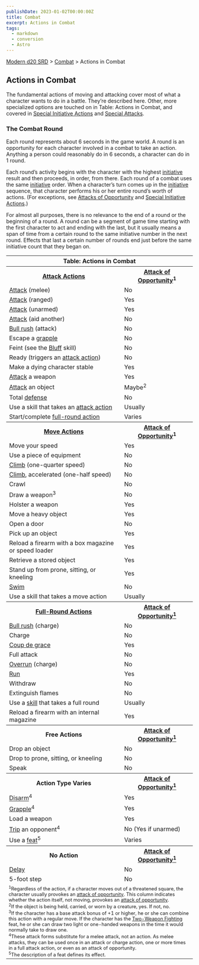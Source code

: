```yaml
---
publishDate: 2023-01-02T00:00:00Z
title: Combat
excerpt: Actions in Combat
tags:
  - markdown
  - conversion
  - Astro
---
```


[Modern d20 SRD](/#modernD20) > [Combat](modern-d20-srd-combat-index) > Actions in Combat

## Actions in Combat

The fundamental actions of moving and attacking cover most of what a character
wants to do in a battle. They’re described here. Other, more specialized
options are touched on in Table: Actions in Combat, and covered in [Special Initiative Actions](modern-d20-srd-combat-special-initiative-actions) and
[Special Attacks](modern-d20-srd-combat-index-php#special-attacks-index).

### The Combat Round

Each round represents about 6 seconds in the game world. A round is an
opportunity for each character involved in a combat to take an action.
Anything a person could reasonably do in 6 seconds, a character can do in 1
round.

Each round’s activity begins with the character with the highest
[initiative](modern-d20-srd-combat-initiative) result and then proceeds, in
order, from there. Each round of a combat uses the same
[initiative](modern-d20-srd-combat-initiative) order. When a character’s turn
comes up in the [initiative](modern-d20-srd-combat-initiative) sequence, that
character performs his or her entire round’s worth of actions. (For
exceptions, see [Attacks of Opportunity](modern-d20-srd-combat-attacks-of-opportunity) and [Special Initiative Actions](modern-d20-srd-combat-special-initiative-actions).)

For almost all purposes, there is no relevance to the end of a round or the
beginning of a round. A round can be a segment of game time starting with the
first character to act and ending with the last, but it usually means a span
of time from a certain round to the same initiative number in the next round.
Effects that last a certain number of rounds end just before the same
initiative count that they began on.


<table> <tr><th colspan="2"> Table: Actions in Combat </th></tr> <tr><th> <a  href="modern-d20-srd-combat-attack-actions">Attack Actions</a></th> <th> <a  href="modern-d20-srd-combat-attacks-of-opportunity">Attack of Opportunity</a><sup>1</sup> </th> </tr> <tr><td><a  href="modern-d20-srd-combat-attack-roll">Attack</a> (melee)</td> <td> No</td></tr> <tr class="shaded"><td><a  href="modern-d20-srd-combat-attack-roll">Attack</a> (ranged)</td> <td> Yes</td></tr> <tr><td><a  href="modern-d20-srd-combat-attack-roll">Attack</a> (unarmed)</td> <td> Yes</td></tr> <tr class="shaded"><td><a  href="modern-d20-srd-combat-aid-another">Attack</a> (aid another)</td> <td> No</td></tr> <tr><td><a  href="modern-d20-srd-combat-bull-rush">Bull rush</a> (attack)</td> <td> No</td></tr> <tr class="shaded"><td>Escape a <a  href="modern-d20-srd-combat-grapple">grapple</a></td> <td> No</td></tr> <tr><td>Feint (see the <a  href="modern-d20-srd-skills-bluff">Bluff</a> skill)</td> <td> No</td></tr> <tr class="shaded"><td>Ready (triggers an <a  href="modern-d20-srd-combat-attack-actions">attack action</a>)</td> <td> No</td></tr> <tr><td>Make a dying character stable</td><td> Yes</td></tr> <tr class="shaded"><td><a  href="modern-d20-srd-combat-attack-roll">Attack</a> a weapon</td> <td> Yes</td></tr> <tr><td><a  href="modern-d20-srd-combat-attack-roll">Attack</a> an object</td> <td> Maybe<sup>2</sup></td></tr> <tr class="shaded"><td>Total <a  href="modern-d20-srd-combat-defense">defense</a></td> <td> No</td></tr> <tr><td>Use a skill that takes an <a  href="modern-d20-srd-combat-attack-roll">attack action</a></td> <td> Usually</td></tr> <tr class="shaded"><td>Start/complete <a  href="modern-d20-srd-combat-full-round-actions">full-round action</a></td> <td> Varies</td></tr> <tr><th><a  href="modern-d20-srd-combat-move-actions">Move Actions</a></th><th> <a  href="modern-d20-srd-combat-attacks-of-opportunity">Attack of Opportunity</a><sup>1</sup></th> </tr> <tr><td>Move your speed</td><td> Yes</td></tr> <tr class="shaded"><td>Use a piece of equipment</td><td> No</td></tr> <tr><td><a  href="modern-d20-srd-skills-climb">Climb</a> (one-quarter speed)</td> <td> No</td></tr> <tr class="shaded"><td><a  href="modern-d20-srd-skills-climb">Climb</a>, accelerated (one-half speed)</td> <td> No</td></tr> <tr><td>Crawl</td><td> No</td></tr> <tr class="shaded"><td>Draw a weapon<sup>3</sup></td><td> No</td></tr> <tr><td>Holster a weapon</td><td> Yes</td></tr> <tr class="shaded"><td>Move a heavy object</td><td> Yes</td></tr> <tr><td>Open a door</td><td> No</td></tr> <tr class="shaded"><td>Pick up an object</td><td> Yes</td></tr> <tr><td>Reload a firearm with a box magazine or speed loader</td><td> Yes</td></tr> <tr class="shaded"><td>Retrieve a stored object</td><td> Yes</td></tr> <tr><td>Stand up from prone, sitting, or kneeling</td><td> Yes</td></tr> <tr class="shaded"><td><a  href="modern-d20-srd-skills-swim">Swim</a></td> <td> No</td></tr> <tr><td>Use a skill that takes a move action</td><td> Usually</td></tr> <tr><th><a  href="modern-d20-srd-combat-full-round-actions">Full-Round Actions</a></th><th> <a  href="modern-d20-srd-combat-attacks-of-opportunity">Attack of Opportunity<sup>1</sup></a></th> </tr> <tr><td><a  href="modern-d20-srd-combat-bull-rush">Bull rush</a> (charge)</td> <td> No</td></tr> <tr class="shaded"><td>Charge</td><td> No</td></tr> <tr><td><a  href="modern-d20-srd-combat-helpless-defenders">Coup de grace</a></td> <td> Yes</td></tr> <tr class="shaded"><td>Full attack</td><td> No</td></tr> <tr><td><a  href="modern-d20-srd-combat-overrun">Overrun</a> (charge)</td> <td> No</td></tr> <tr class="shaded"><td><a  href="modern-d20-srd-combat-move-actions">Run</a></td> <td> Yes</td></tr> <tr><td>Withdraw</td><td> No</td></tr> <tr class="shaded"><td>Extinguish flames</td><td> No</td></tr> <tr><td>Use a <a href="modern-d20-srd-skills-index">skill</a> that takes a full round</td> <td> Usually</td></tr> <tr class="shaded"><td>Reload a firearm with an internal magazine</td><td> Yes</td></tr> <tr><th>Free Actions</th><th> <a  href="modern-d20-srd-combat-attacks-of-opportunity">Attack of Opportunity<sup>1</sup></a></th> </tr> <tr><td>Drop an object</td><td> No</td></tr> <tr class="shaded"><td>Drop to prone, sitting, or kneeling</td><td> No</td></tr> <tr><td>Speak</td><td> No</td></tr> <tr><th>Action Type Varies</th><th> <a  href="modern-d20-srd-combat-attacks-of-opportunity">Attack of Opportunity<sup>1</sup></a></th> </tr> <tr><td><a  href="modern-d20-srd-combat-disarm">Disarm</a><sup>4</sup></td> <td> Yes</td></tr> <tr class="shaded"><td><a  href="modern-d20-srd-combat-grapple">Grapple</a><sup>4</sup></td> <td> Yes</td></tr> <tr><td>Load a weapon</td><td> Yes</td></tr> <tr class="shaded"><td><a  href="modern-d20-srd-combat-trip">Trip</a> an opponent<sup>4</sup></td> <td> No (Yes if unarmed)</td></tr> <tr><td>Use a <a href="modern-d20-srd-feats-index">feat</a><sup>5</sup></td> <td> Varies</td></tr> <tr><th>No Action</th><th> <a  href="modern-d20-srd-combat-attacks-of-opportunity">Attack of Opportunity<sup>1</sup></a></th> </tr> <tr><td><a  href="modern-d20-srd-combat-special-initiative-actions">Delay</a></td> <td> No</td></tr> <tr class="shaded"><td>5-foot step</td><td> No </td></tr> <tr><td colspan="2" style="font-size: .8em; text-align: left"> <sup>1</sup>Regardless of the action, if a character moves out of a threatened square, the character usually provokes an <a  href="modern-d20-srd-combat-attacks-of-opportunity">attack of opportunity</a>. This column indicates whether the action itself, not moving, provokes an <a  href="modern-d20-srd-combat-attacks-of-opportunity">attack of opportunity</a>.<br/> <sup>2</sup>If the object is being held, carried, or worn by a creature, yes. If not, no.<br/> <sup>3</sup>If the character has a base attack bonus of +1 or higher, he or she can combine this action with a regular move. If the character has the <a  href="modern-d20-srd-feats-two-weapon-fighting">Two-Weapon Fighting</a> feat, he or she can draw two light or one-handed weapons in the time it would normally take to draw one.<br/> <sup>4</sup>These attack forms substitute for a melee attack, not an action. As melee attacks, they can be used once in an attack or charge action, one or more times in a full attack action, or even as an attack of opportunity.<br/> <sup>5</sup>The description of a feat defines its effect.</td></tr> </table>


